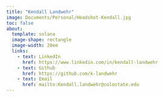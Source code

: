 ```yaml
---
title: "Kendall Landwehr"
image: Documents/Personal/Headshot-Kendall.jpg
toc: false
about: 
  template: solana 
  image-shape: rectangle
  image-width: 20em
  links: 
    - text: LinkedIn
      href: https://www.linkedin.com/in/kendall-landwehr
    - text: Github
      href: https://github.com/k-landwehr
    - text: Email
      href: mailto:Kendall.landwehr@colostate.edu
---
```

